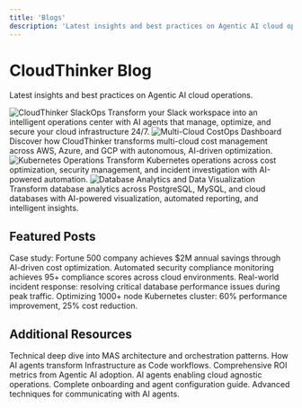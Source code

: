 ```yaml
---
title: 'Blogs'
description: 'Latest insights and best practices on Agentic AI cloud operations'
---
```


# CloudThinker Blog

Latest insights and best practices on Agentic AI cloud operations.

<CardGroup cols={1}>
  <Card title="Introducing CloudThinker SlackOps: The Future of Conversational Infrastructure Management" href="/blog/slackops-agentic-ai">
    <img src="/images/slackops-future.png" alt="CloudThinker SlackOps" />
    Transform your Slack workspace into an intelligent operations center with AI agents that manage, optimize, and secure your cloud infrastructure 24/7.
  </Card>
  
  <Card title="Mastering Multi-Cloud CostOps with CloudThinker" href="/blog/aws-costops-cloudthinker">
    <img src="/images/aws-finops-dashboard.png" alt="Multi-Cloud CostOps Dashboard" />
    Discover how CloudThinker transforms multi-cloud cost management across AWS, Azure, and GCP with autonomous, AI-driven optimization.
  </Card>
  
  <Card title="The Kubernetes Agentic Operations Revolution" href="/blog/kubernetes-ops-revolution">
    <img src="/images/kube-ops.png" alt="Kubernetes Operations" />
    Transform Kubernetes operations across cost optimization, security management, and incident investigation with AI-powered automation.
  </Card>
  
  <Card title="The Database Analytics Revolution: From Manual Queries to Intelligent Insights" href="/blog/database-analytics-revolution">
    <img src="/images/data-analytics.png" alt="Database Analytics and Data Visualization" />
    Transform database analytics across PostgreSQL, MySQL, and cloud databases with AI-powered visualization, automated reporting, and intelligent insights.
  </Card>
</CardGroup>

## Featured Posts

<CardGroup cols={2}>
  <Card title="How Alex Agent Reduced Cloud Costs by 40%" href="/blog/alex-agent-cost-reduction-case-study">
    Case study: Fortune 500 company achieves $2M annual savings through AI-driven cost optimization.
  </Card>
  
  <Card title="Oliver's SOC 2 Success Story" href="/blog/oliver-security-compliance-soc2">
    Automated security compliance monitoring achieves 95+ compliance scores across cloud environments.
  </Card>
  
  <Card title="Tony Saved Black Friday" href="/blog/tony-database-performance-black-friday">
    Real-world incident response: resolving critical database performance issues during peak traffic.
  </Card>
  
  <Card title="Kai's Container Orchestration" href="/blog/kai-kubernetes-cluster-optimization">
    Optimizing 1000+ node Kubernetes cluster: 60% performance improvement, 25% cost reduction.
  </Card>
</CardGroup>

## Additional Resources

<CardGroup cols={3}>
  <Card title="Multi-Agent Architecture" href="/blog/multi-agent-system-architecture">
    Technical deep dive into MAS architecture and orchestration patterns.
  </Card>
  
  <Card title="AI-Driven Infrastructure" href="/blog/ai-driven-infrastructure-as-code">
    How AI agents transform Infrastructure as Code workflows.
  </Card>
  
  <Card title="ROI Analysis" href="/blog/roi-agentic-ai-enterprise">
    Comprehensive ROI metrics from Agentic AI adoption.
  </Card>
  
  <Card title="Multi-Cloud Strategy" href="/blog/multi-cloud-strategy-ai-agents">
    AI agents enabling cloud agnostic operations.
  </Card>
  
  <Card title="Getting Started Guide" href="/blog/getting-started-cloudthinker-guide">
    Complete onboarding and agent configuration guide.
  </Card>
  
  <Card title="Prompt Engineering" href="/blog/advanced-agent-prompt-engineering">
    Advanced techniques for communicating with AI agents.
  </Card>
</CardGroup>